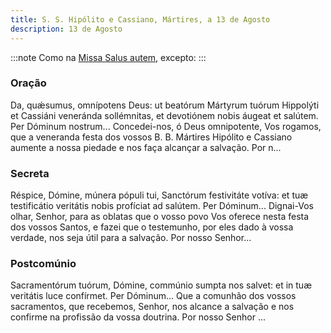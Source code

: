 ```yaml
---
title: S. S. Hipólito e Cassiano, Mártires, a 13 de Agosto
description: 13 de Agosto
---
```


:::note
Como na [Missa Salus autem](/missal/comum/8muitosmartires3), excepto:
:::

### Oração

<div class="side-by-side not-content">
  <span>
    Da, quǽsumus, omnípotens Deus: ut beatórum Mártyrum tuórum Hippolýti et Cassiáni veneránda
    sollémnitas, et devotiónem nobis áugeat et salútem. Per Dóminum nostrum...
  </span>
  <span>
    Concedei-nos, ó Deus omnipotente, Vos rogamos, que a veneranda festa dos vossos B. B. Mártires
    Hipólito e Cassiano aumente a nossa piedade e nos faça alcançar a salvação. Por n...
  </span>
</div>

### Secreta

<div class="side-by-side not-content">
  <span>
    Réspice, Dómine, múnera pópuli tui, Sanctórum festivitáte votíva: et tuæ testificátio veritátis
    nobis profíciat ad salútem. Per Dóminum...
  </span>
  <span>
    Dignai-Vos olhar, Senhor, para as oblatas que o vosso povo Vos oferece nesta festa dos vossos
    Santos, e fazei que o testemunho, por eles dado à vossa verdade, nos seja útil para a salvação.
    Por nosso Senhor...
  </span>
</div>

### Postcomúnio

<div class="side-by-side not-content">
  <span>
    Sacramentórum tuórum, Dómine, commúnio sumpta nos salvet: et in tuæ veritátis luce confírmet.
    Per Dóminum...
  </span>
  <span>
    Que a comunhão dos vossos sacramentos, que recebemos, Senhor, nos alcance a salvação e nos
    confirme na profissão da vossa doutrina. Por nosso Senhor ...
  </span>
</div>
